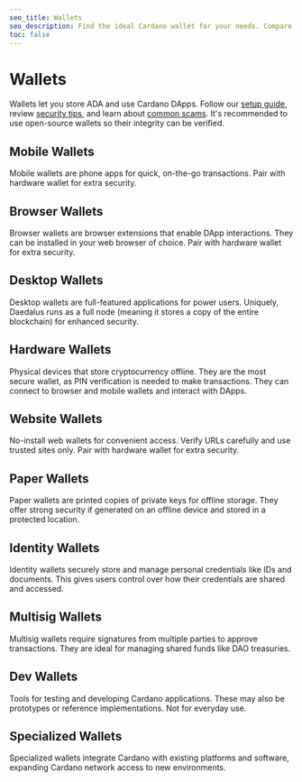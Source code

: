 ```yaml
---
seo_title: Wallets
seo_description: Find the ideal Cardano wallet for your needs. Compare mobile apps, browser extensions, hardware devices and more. See open-source stats & rankings.
toc: false
---
```



# Wallets

Wallets let you store ADA and use Cardano DApps. Follow our [setup guide](../intro_to_cardano/set_up_a_wallet), review [security tips](https://www.reddit.com/r/cardano/wiki/wallets/seedphrase/), and learn about [common scams](https://cardano.org/common-scams/). It's recommended to use open-source wallets so their integrity can be verified.

## Mobile Wallets

Mobile wallets are phone apps for quick, on-the-go transactions. Pair with hardware wallet for extra security.

<DefaultDataTable projects={builders} filterBy="mobile_wallet" />

## Browser Wallets

Browser wallets are browser extensions that enable DApp interactions. They can be installed in your web browser of choice. Pair with hardware wallet for extra security.

<DefaultDataTable projects={builders} filterBy="browser_wallet" />

## Desktop Wallets

Desktop wallets are full-featured applications for power users. Uniquely, Daedalus runs as a full node (meaning it stores a copy of the entire blockchain) for enhanced security.

<DefaultDataTable projects={builders} filterBy="desktop_wallet" />

## Hardware Wallets

Physical devices that store cryptocurrency offline. They are the most secure wallet, as PIN verification is needed to make transactions. They can connect to browser and mobile wallets and interact with DApps.

<DefaultDataTable projects={builders} filterBy="hardware_wallet" />

## Website Wallets

No-install web wallets for convenient access. Verify URLs carefully and use trusted sites only. Pair with hardware wallet for extra security.

<DefaultDataTable projects={builders} filterBy="web_wallet" />

## Paper Wallets

Paper wallets are printed copies of private keys for offline storage. They offer strong security if generated on an offline device and stored in a protected location.

<DefaultDataTable projects={builders} filterBy="paper_wallet" />

## Identity Wallets

Identity wallets securely store and manage personal credentials like IDs and documents. This gives users control over how their credentials are shared and accessed.

<DefaultDataTable projects={builders} filterBy="identity_wallet" />

## Multisig Wallets

Multisig wallets require signatures from multiple parties to approve transactions. They are ideal for managing shared funds like DAO treasuries.

<DefaultDataTable projects={builders} filterBy="multisig_wallet" />

## Dev Wallets

Tools for testing and developing Cardano applications. These may also be prototypes or reference implementations. Not for everyday use.

<DefaultDataTable projects={builders} filterBy="dev_wallet" />

## Specialized Wallets

Specialized wallets integrate Cardano with existing platforms and software, expanding Cardano network access to new environments.

<DefaultDataTable projects={builders} filterBy="specialized_wallet" />
